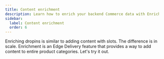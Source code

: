 ```yaml
---
title: Content enrichment
description: Learn how to enrich your backend Commerce data with Enrichment blocks.
sidebar:
  label: Content enrichment
  order: 6
---
```



Enriching dropins is similar to adding content with slots. The difference is in scale. Enrichment is an Edge Delivery feature that provides a way to add content to entire product categories. Let's try it out.

